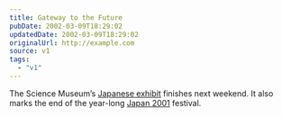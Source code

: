 ```yaml
---
title: Gateway to the Future
pubDate: 2002-03-09T18:29:02
updatedDate: 2002-03-09T18:29:02
originalUrl: http://example.com
source: v1
tags:
  - "v1"
---
```


The Science Museum&#8217;s [Japanese exhibit][1] finishes next weekend. It also marks the end of the year-long [Japan 2001][2] festival.

[1]: http://www.sciencemuseum.org.uk/exhibitions/japan/
[2]: http://www.japan2001.org.uk/
